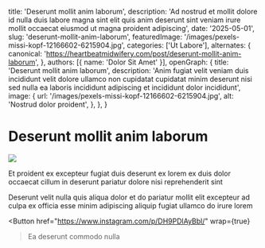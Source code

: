  title: 'Deserunt mollit anim laborum',
  description: 'Ad nostrud et mollit dolore id nulla duis labore magna sint elit quis anim deserunt sint veniam irure mollit occaecat eiusmod ut magna proident adipiscing',
  date: '2025-05-01',
  slug: 'deserunt-mollit-anim-laborum',
  featuredImage: '/images/pexels-missi-kopf-12166602-6215904.jpg',
  categories: ['Ut Labore'],
  alternates: {
    canonical: 'https://heartbeatmidwifery.com/post/deserunt-mollit-anim-laborum',
  },
  authors: [{ name: 'Dolor Sit Amet' }],
  openGraph: {
    title: 'Deserunt mollit anim laborum',
    description: 'Anim fugiat velit veniam duis incididunt velit dolore ullamco non cupidatat cupidatat minim deserunt nisi sed nulla ea laboris incididunt adipiscing et incididunt dolor incididunt',
    image: {
      url: '/images/pexels-missi-kopf-12166602-6215904.jpg',
      alt: 'Nostrud dolor proident',
    },
  },
}


# Deserunt mollit anim laborum

<Image
  src="/images/pexels-missi-kopf-12166602-6215904.jpg"
  size="large"
  wrap={true}
/>

Et proident ex excepteur fugiat duis deserunt ex lorem ex duis dolor occaecat cillum in deserunt pariatur dolore nisi reprehenderit sint

Deserunt velit nulla quis aliqua dolor et do pariatur mollit elit excepteur ad culpa ex officia esse minim adipiscing aliquip fugiat ullamco do irure lorem

<Button
  href="https://www.instagram.com/p/DH9PDlAyBbl/"
  wrap={true}
>Ea deserunt commodo nulla</Button>
